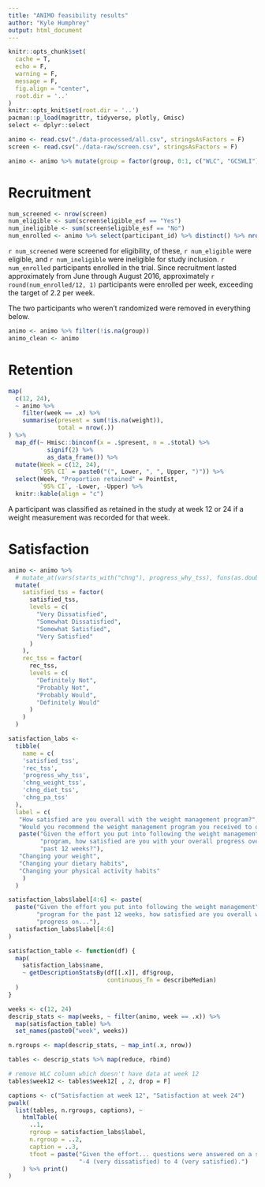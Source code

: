 ```yaml
---
title: "ANIMO feasibility results"
author: "Kyle Humphrey"
output: html_document
---
```


```r
knitr::opts_chunk$set(
  cache = T,
  echo = F,
  warning = F,
  message = F,
  fig.align = "center",
  root.dir = '..'
)
knitr::opts_knit$set(root.dir = '..')
pacman::p_load(magrittr, tidyverse, plotly, Gmisc)
select <- dplyr::select
```

```r
animo <- read.csv("./data-processed/all.csv", stringsAsFactors = F)
screen <- read.csv("./data-raw/screen.csv", stringsAsFactors = F)
```

```r
animo <- animo %>% mutate(group = factor(group, 0:1, c("WLC", "GCSWLI")))
```


# Recruitment

```r
num_screened <- nrow(screen)
num_eligible <- sum(screen$eligible_esf == "Yes")
num_ineligible <- sum(screen$eligible_esf == "No")
num_enrolled <- animo %>% select(participant_id) %>% distinct() %>% nrow()
```

`r num_screened` were screened for eligibility, of these, `r num_eligible` were eligible, and `r num_ineligible` were ineligible for study inclusion. `r num_enrolled` participants enrolled in the trial. Since recruitment lasted approximately from June through August 2016, approximately `r round(num_enrolled/12, 1)` participants were enrolled per week, exceeding the target of 2.2 per week.

The two participants who weren't randomized were removed in everything below.

```r
animo <- animo %>% filter(!is.na(group))
animo_clean <- animo
```


# Retention
```r
map(
  c(12, 24),
  ~ animo %>%
    filter(week == .x) %>%
    summarise(present = sum(!is.na(weight)),
              total = nrow(.))
) %>%
  map_df(~ Hmisc::binconf(x = .$present, n = .$total) %>%
           signif(2) %>%
           as_data_frame()) %>%
  mutate(Week = c(12, 24),
         `95% CI` = paste0("(", Lower, ", ", Upper, ")")) %>%
  select(Week, "Proportion retained" = PointEst,
         `95% CI`, -Lower, -Upper) %>%
  knitr::kable(align = "c")
```

A participant was classified as retained in the study at week 12 or 24 if a weight measurement was recorded for that week.


# Satisfaction
```r
animo <- animo %>%
  # mutate_at(vars(starts_with("chng"), progress_why_tss), funs(as.double)) %>%
  mutate(
    satisfied_tss = factor(
      satisfied_tss,
      levels = c(
        "Very Dissatisfied",
        "Somewhat Dissatisfied",
        "Somewhat Satisfied",
        "Very Satisfied"
      )
    ),
    rec_tss = factor(
      rec_tss,
      levels = c(
        "Definitely Not",
        "Probably Not",
        "Probably Would",
        "Definitely Would"
      )
    )
  )
```
  
```r
satisfaction_labs <-
  tibble(
    name = c(
    'satisfied_tss',
    'rec_tss',
    'progress_why_tss',
    'chng_weight_tss',
    'chng_diet_tss',
    'chng_pa_tss'
  ), 
  label = c( 
   "How satisfied are you overall with the weight management program?",
   "Would you recommend the weight management program you received to others?",
   paste("Given the effort you put into following the weight management",
         "program, how satisfied are you with your overall progress over the",
         "past 12 weeks?"),
   "Changing your weight",
   "Changing your dietary habits",
   "Changing your physical activity habits"
    )
  )

satisfaction_labs$label[4:6] <- paste( 
  paste("Given the effort you put into following the weight management",
        "program for the past 12 weeks, how satisfied are you overall with your",
        "progress on..."),
  satisfaction_labs$label[4:6]
)
```

```r
satisfaction_table <- function(df) {
  map(
    satisfaction_labs$name,
    ~ getDescriptionStatsBy(df[[.x]], df$group,
                            continuous_fn = describeMedian)
  )
}

weeks <- c(12, 24)
descrip_stats <- map(weeks, ~ filter(animo, week == .x)) %>%
  map(satisfaction_table) %>%
  set_names(paste0("week", weeks))

n.rgroups <- map(descrip_stats, ~ map_int(.x, nrow))

tables <- descrip_stats %>% map(reduce, rbind)

# remove WLC column which doesn't have data at week 12
tables$week12 <- tables$week12[ , 2, drop = F]

captions <- c("Satisfaction at week 12", "Satisfaction at week 24")
pwalk(
  list(tables, n.rgroups, captions), ~
    htmlTable(
      ..1,
      rgroup = satisfaction_labs$label,
      n.rgroup = ..2,
      caption = ..3,
      tfoot = paste("Given the effort... questions were answered on a scale from",
                    "-4 (very dissatisfied) to 4 (very satisfied).")
    ) %>% print()
)
```




